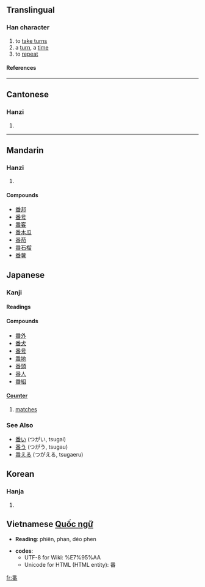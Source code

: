 {{see|蹯}}

==Translingual==
===Han character===
{{Han char|rn=102|rad=田|as=07|sn=12|four=2060<sub>9</sub>|canj=竹木田 (HDW)}}
# to [[take turns]]
# a [[turn]], a [[time]]
# to [[repeat]]
====References====
{{Han ref|kx=0763.050|dkj=21858|dj=1172.170|hdz=42543.040|uh=756A (U+756A)|ud=30058|bh=B566|bd=46438}}
----

==Cantonese==
===Hanzi===
{{yue-hanzi|jyut=|y=faan1, pun1}}
# {{defn|Cantonese}}
----
==Mandarin==
===Hanzi===
{{cmn-hanzi|pin=bō (bo1), fān (fan1), fán (fan2), pān (pan1), pán (pan2), pí (pi2), pó (po2)|wg=po<sup>1</sup>, fan<sup>1</sup>, fan<sup>2</sup>, p'an<sup>1</sup>, p'an<sup>2</sup>, p'i<sup>2</sup>, p'o<sup>2</sup>|y=}}
# {{defn|Mandarin}}

====Compounds====
*[[番邦]]
*[[番号]]
*[[番客]]
*[[番木瓜]]
*[[番茄]]
*[[番石榴]]
*[[番薯]]




== Japanese ==
===Kanji===
{{ja-kanji|grade=2|rs=田07}}
====Readings====
{{ja-readings|on=[[ばん]] ([[ban]]), [[はん]] ([[han]])|kun=[[つがい]] ([[tsugai]]), [[つがう]] ([[tsugau]]), [[つがえる]] ([[tsugaeru]])}}

====Compounds====
*[[番外]]
*[[番犬]]
*[[番号]]
*[[番地]]
*[[番頭]]
*[[番人]]
*[[番組]]

====[[助数詞|Counter]]====  
{{ja-counter| kana=ばん | romaji=ban | index=はん' }}  

# {{cattag|sports}} [[match]]es

===See Also===
*[[番い]] (つがい, tsugai)
*[[番う]] (つがう, tsugau)
*[[番える]] (つがえる, tsugaeru)

==Korean==
===Hanja===
{{ko-hanja|hangeul=[[번]], [[반]]|eumhun=|rv=beon, ban|mr=pŏn, pan|y=pen, pan}}
# {{defn|Korean}}

== Vietnamese [[Quốc ngữ]] ==

* '''Reading''': phiên, phan, dẻo phen 


* '''codes''':
** UTF-8 for Wiki: <nowiki>%E7%95%AA</nowiki>
** Unicode for HTML (HTML entity): &#30058;

[[fr:番]]